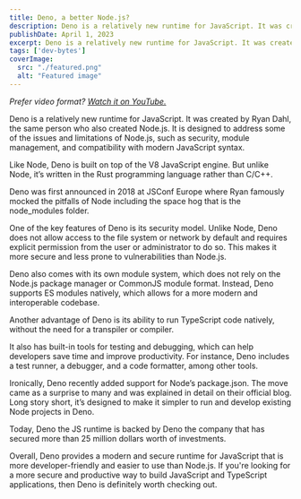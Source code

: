 ```yaml
---
title: Deno, a better Node.js?
description: Deno is a relatively new runtime for JavaScript. It was created by Ryan Dahl, the same person who also created Node.js.
publishDate: April 1, 2023
excerpt: Deno is a relatively new runtime for JavaScript. It was created by Ryan Dahl, the same person who also created Node.js.
tags: ['dev-bytes']
coverImage:
  src: "./featured.png"
  alt: "Featured image"
---
```


*Prefer video format? [Watch it on YouTube.](https://youtu.be/NMjIwGdVSwk)*

Deno is a relatively new runtime for JavaScript. It was created by Ryan Dahl, the same person who also created Node.js. It is designed to address some of the issues and limitations of Node.js, such as security, module management, and compatibility with modern JavaScript syntax.

Like Node, Deno is built on top of the V8 JavaScript engine. But unlike Node, it’s written in the Rust programming language rather than C/C++.

Deno was first announced in 2018 at JSConf Europe where Ryan famously mocked the pitfalls of Node including the space hog that is the node_modules folder.

One of the key features of Deno is its security model. Unlike Node, Deno does not allow access to the file system or network by default and requires explicit permission from the user or administrator to do so. This makes it more secure and less prone to vulnerabilities than Node.js.

Deno also comes with its own module system, which does not rely on the Node.js package manager or CommonJS module format. Instead, Deno supports ES modules natively, which allows for a more modern and interoperable codebase.

Another advantage of Deno is its ability to run TypeScript code natively, without the need for a transpiler or compiler.

It also has built-in tools for testing and debugging, which can help developers save time and improve productivity. For instance, Deno includes a test runner, a debugger, and a code formatter, among other tools.

Ironically, Deno recently added support for Node’s package.json. The move came as a surprise to many and was explained in detail on their official blog. Long story short, it’s designed to make it simpler to run and develop existing Node projects in Deno.

Today, Deno the JS runtime is backed by Deno the company that has secured more than 25 million dollars worth of investments.

Overall, Deno provides a modern and secure runtime for JavaScript that is more developer-friendly and easier to use than Node.js. If you're looking for a more secure and productive way to build JavaScript and TypeScript applications, then Deno is definitely worth checking out.

<YTEmbed videoId="NMjIwGdVSwk" />